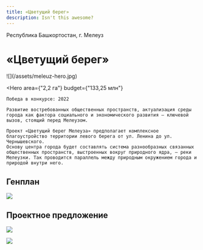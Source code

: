 ```yaml
---
title: «Цветущий берег»
description: Isn't this awesome?
---
```


<AffinumLogo />

Республика Башкортостан, г. Мелеуз

# «Цветущий берег»

<Wide>
    ![](/assets/meleuz-hero.jpg)
</Wide>

<Hero
    area={"2,2 га"}
    budget={"133,25 млн"}
>
    Победа в конкурсе: 2022  

    Развитие востребованных общественных пространств, актуализация среды города как фактора социального и экономического развития — ключевой вызов, стоящий перед Мелеузом. 

    Проект «Цветущий берег Мелеуза» предполагает комплексное благоустройство территории левого берега от ул. Ленина до ул. Чернышевского.
    Основу центра города будет составлять система разно­образных связанных общественных пространств, вы­строенных вокруг природного ядра, — реки Мелеузки. Так проводится параллель между природным окружением города и приро­дой внутри него.
</Hero>

## Генплан

![](/assets/meleuz-00.jpg)

## Проектное предложение

![](/assets/meleuz-01.jpg)

![](/assets/meleuz-02.jpg)

